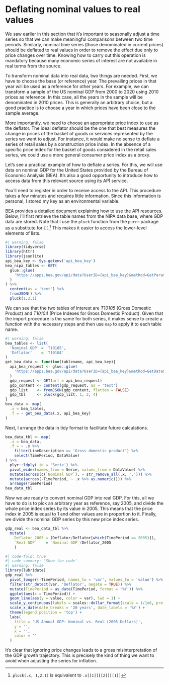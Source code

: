 # Deflating nominal values to real values

We saw earlier in this section that it's important to seasonally adjust a time series so that we can make meaningful comparisons between two time periods. Similarly, nominal time series (those denominated in current prices) should be deflated to real values in order to remove the effect due only to price changes over time. Knowing how to carry out this operation is mandatory because many economic series of interest are not available in real terms from the source.

To transform nominal data into real data, two things are needed. First, we have to choose the base (or reference) year. The prevailing prices in that year will be used as a reference for other years. For example, we can transform a sample of the US nominal GDP from 2000 to 2020 using 2010 prices as reference. In this case, all the years in the sample will be denominated in 2010 prices. This is generally an arbitrary choice, but a good practice is to choose a year in which prices have been close to the sample average.

More importantly, we need to choose an appropriate price index to use as the deflator. The ideal deflator should be the one that best measures the change in prices of the basket of goods or services represented by the series we want to adjust. For instance, it would make no sense to deflate a series of retail sales by a construction price index. In the absence of a specific price index for the basket of goods considered in the retail sales series, we could use a more general consumer price index as a proxy.

Let's see a practical example of how to deflate a series. For this, we will use data on nominal GDP for the United States provided by the Bureau of Economic Analysis (BEA). It's also a good opportunity to introduce how to access data from this relevant source using its APÌ service.

You'll need to register in order to receive access to the API. This procedure takes a few minutes and requires little information. Since this information is personal, I stored my key as an environmental variable.

BEA provides a detailed [document](https://apps.bea.gov/api/_pdf/bea_web_service_api_user_guide.pdf) explaining how to use the API resources. Below, I'll first retrieve the table names from the NIPA data base, where GDP data are stored. Note that I use the `pluck` function from the `purrr` package as a substitute for `[[`.[^ds_nominal2real-1] This makes it easier to access the lower-level elements of lists.

[^ds_nominal2real-1]: `pluck(.x, 1,2,1)` is equivalent to `.x[[1]][[2]][[1]]`

```r
#| warning: false
library(tidyverse)
library(httr)
library(jsonlite)
api_bea_key <- Sys.getenv('api_bea_key')
bea_nipa_tables <- GET(
  glue::glue(
    'https://apps.bea.gov/api/data?UserID={api_bea_key}&method=GetParameterValues&datasetname=NIPA&ParameterName=tablename&ResultFormat=JSON'
  )
) %>% 
  content(as = 'text') %>% 
  fromJSON() %>% 
  pluck(1,2,1)
```

We can see that the two tables of interest are *T10105* (Gross Domestic Product) and *T10104* (Price Indexes for Gross Domestic Product). Given that the import procedure is the same for both series, it makes sense to create a function with the necessary steps and then use `map` to apply it to each table name.

```r
#| warning: false
bea_tables <- list(
  'Nominal GDP' = 'T10105',
  'Deflator'    = 'T10104'
)
get_bea_data <- function(tablename, api_bea_key){
  api_bea_request <- glue::glue(
    'https://apps.bea.gov/api/data?UserID={api_bea_key}&method=GetData&DataSetName=NIPA&TableName={tablename}&Frequency=A&Year=ALL&ResultFormat=json'
  )
  gdp_request <- GET(url = api_bea_request)
  gdp_content <- content(gdp_request, as = 'text')
  gdp_list    <- fromJSON(gdp_content, flatten = FALSE)
  gdp_tbl     <- pluck(gdp_list, 1, 2, 4) 
}
bea_data <- map(
  .x = bea_tables,
  .f = ~ get_bea_data(.x, api_bea_key)
)
```

Next, I arrange the data in tidy format to facilitate future calculations.

```r
bea_data_tbl <- map(
  .x = bea_data,
  .f = ~ .x %>% 
    filter(LineDescription == 'Gross domestic product') %>% 
    select(TimePeriod, DataValue)
) %>% 
  plyr::ldply(.id = 'Serie') %>% 
  pivot_wider(names_from = Serie, values_from = DataValue) %>% 
  mutate(across(c(`Nominal GDP`), ~ str_remove_all(.x, ','))) %>% 
  mutate(across(-TimePeriod, ~ .x %>% as.numeric())) %>% 
  arrange(TimePeriod)
bea_data_tbl
```

Now we are ready to convert nominal GDP into real GDP. For this, all we have to do is to pick an arbitrary year as reference, say 2005, and divide the whole price index series by its value in 2005. This means that the price index in 2005 is equal to 1 and other values are in proportion to it. Finally, we divide the nominal GDP series by this new price index series.

```r
gdp_real <- bea_data_tbl %>% 
  mutate(
    Deflator_2005 = (Deflator/Deflator[which(TimePeriod == 2005)]),
    `Real GDP`    = `Nominal GDP`/Deflator_2005
    )
```

```r
#| code-fold: true
#| code-summary: 'Show the code'
#| warning: false
library(lubridate)
gdp_real %>% 
  pivot_longer(-TimePeriod, names_to = 'var', values_to = 'value') %>% 
  filter(str_detect(var, 'Deflator', negate = TRUE)) %>% 
  mutate(TimePeriod = as_date(TimePeriod, format = '%Y')) %>% 
  ggplot(aes(x = TimePeriod)) +
  geom_line(aes(y = value, color = var), lwd = 1) +
  scale_y_continuous(labels = scales::dollar_format(scale = 1/1e6, prefix = "$", suffix = "T")) +
  scale_x_date(date_breaks = '20 years', date_labels = '%Y') +
  theme(legend.position = 'top') +
  labs(
    title = 'US Annual GDP: Nominal vs. Real (2005 Dollars)',
    y = '',
    x = '',
    color = ''
  )
```

It's clear that ignoring price changes leads to a gross misinterpretation of the GDP growth trajectory. This is precisely the kind of thing we want to avoid when adjusting the series for inflation.

